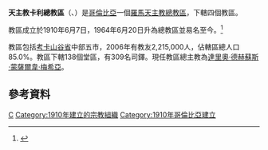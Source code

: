{{Infobox Roman Catholic diocese
|jurisdiction     = 總教區
|name            = 卡利
|latin= Arcidioecesis Caliensis
 |image = Victor H Hernandez Cali Catedral.jpg
|caption = 聖伯多祿主教座堂
 |location = [[哥倫比亞|哥倫比亞]]
|territory = [[考卡山谷省|考卡山谷省]]中部五市
|population = 2,215,000
|rite = [[罗马礼|罗马礼]]
|patron =
|province =
|established = 1910年
|cathedral = [[聖伯多祿主教座堂_(卡利)|聖伯多祿主教座堂]]
|co-cathedral =
|leadership = 總主教
|website = [http://www.arquidiocesiscali.org/ 官方網頁]
|pope = 
|patriarch=
|metropolitan =[[達里奧·德赫蘇斯·蒙薩爾韋·梅希亞|達里奧·德赫蘇斯·蒙薩爾韋·梅希亞]]
|ordinary = 
|coadjutor archbishop =
|coadjutor bishop =
|auxiliary =
|emeritus = }} 

'''天主教卡利總教區'''（{{lang-la|Arcidioecesis Caliensis}}、{{lang-es|Arquidiócesis de Cali}}）是[[哥倫比亞|哥倫比亞]]一個[[羅馬天主教|羅馬天主教]][[總教區|總教區]]，下轄四個教區。

教區成立於1910年6月7日，1964年6月20日升為總教區並易名至今。<ref>{{Cite web |url=http://www.vatican.va/holy_father/paul_vi/apost_constitutions/documents/hf_p-vi_apc_19640620_caliensis_lt.html |title=升為總教區的宗座憲令 |access-date=2013-05-19 |archive-date=2014-02-03 |archive-url=https://web.archive.org/web/20140203131932/http://www.vatican.va/holy_father/paul_vi/apost_constitutions/documents/hf_p-vi_apc_19640620_caliensis_lt.html |dead-url=no }}</ref>

教區包括[[考卡山谷省|考卡山谷省]]中部五市，2006年有教友2,215,000人，佔轄區總人口85.0%。教區下轄138個堂區，有309名司鐸。現任教區總主教為[[達里奧·德赫蘇斯·蒙薩爾韋·梅希亞|達里奧·德赫蘇斯·蒙薩爾韋·梅希亞]]。

==參考資料==
{{reflist}}

{{哥倫比亞天主教教區}}

{{DEFAULTSORT:Arquidiócesis de Cali}}
[[Category:哥倫比亞天主教教區|C]]
[[Category:1910年建立的宗教組織|Category:1910年建立的宗教組織]]
[[Category:1910年哥倫比亞建立|Category:1910年哥倫比亞建立]]
